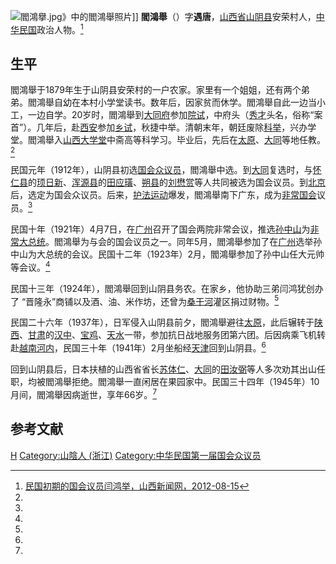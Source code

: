 [[File:閻鴻擧.jpg|thumb]]》中的閻鴻舉照片]]
'''閻鴻舉'''（{{bd|1879年||1945年|10月}}）字'''遇唐'''，[[山西省|山西省]][[山阴县|山阴县]]安荣村人，[[中华民国|中华民国]]政治人物。<ref name=shxi>[http://sz.sxrb.com/html/2012-08/10840.html 民国初期的国会议员闫鸿举，山西新闻网，2012-08-15]{{Dead link|date=2018年6月 |bot=InternetArchiveBot |fix-attempted=no }}</ref>

==生平==
閻鴻舉于1879年生于山阴县安荣村的一户农家。家里有一个姐姐，还有两个弟弟。閻鴻舉自幼在本村小学堂读书。数年后，因家贫而休学。閻鴻舉自此一边当小工，一边自学。20岁时，閻鴻舉到[[大同府|大同府]]参加[[院试|院试]]，中府头（[[秀才|秀才]]头名，俗称“案首”）。几年后，赴[[西安|西安]]参加[[乡试|乡试]]，秋捷中举。清朝末年，朝廷废除[[科举|科举]]，兴办学堂。閻鴻舉入[[山西大学堂|山西大学堂]]中斋高等科学习。毕业后，先后在[[太原|太原]]、[[大同市|大同]]等地任教。<ref name=shxi/>

民国元年（1912年），山阴县初选[[中华民国第一届国会|国会众议员]]，閻鴻舉中选。到[[大同市|大同]]复选时，与[[怀仁县|怀仁县]]的[[顼日新|顼日新]]、[[浑源县|浑源县]]的[[田应璜|田应璜]]、[[朔县|朔县]]的[[刘懋赏|刘懋赏]]等人共同被选为国会议员。到[[北京|北京]]后，选定为国会众议员。后来，[[护法运动|护法运动]]爆发，閻鴻舉南下广东，成为[[非常国会|非常国会]]议员。<ref name=shxi/>

民国十年（1921年）4月7日，在[[广州|广州]]召开了国会两院非常会议，推选[[孙中山|孙中山]]为[[非常大总统|非常大总统]]。閻鴻舉为与会的国会议员之一。同年5月，閻鴻舉参加了在[[广州|广州]]选举孙中山为大总统的会议。民国十二年（1923年）2月，閻鴻舉参加了孙中山任大元帅等会议。<ref name=shxi/>

民国十三年（1924年），閻鴻舉回到山阴县务农。在家乡，他协助三弟闫鸿犹创办了 “晋隆永”商铺以及酒、油、米作坊，还曾为[[桑干河|桑干河]]灌区捐过财物。<ref name=shxi/>

民国二十六年（1937年），日军侵入山阴县前夕，閻鴻舉避往[[太原|太原]]，此后辗转于[[陕西|陕西]]、[[甘肃|甘肃]]的[[汉中|汉中]]、[[宝鸡|宝鸡]]、[[天水|天水]]一带，参加抗日战地服务团第六团。后因病乘飞机转赴[[越南|越南]][[河内|河内]]，民国三十年（1941年）2月坐船经[[天津|天津]]回到山阴县。<ref name=shxi/>

回到山阴县后，日本扶植的山西省省长[[苏体仁|苏体仁]]、[[大同市|大同]]的[[田汝弼|田汝弼]]等人多次劝其出山任职，均被閻鴻舉拒绝。閻鴻舉一直闲居在果园家中。民国三十四年（1945年）10月间，閻鴻舉因病逝世，享年66岁。<ref name=shxi/>

==参考文献==
{{reflist}}

{{DEFAULTSORT:Yan阎}}
[[Category:閻姓|H]]
[[Category:山陰人_(浙江)|Category:山陰人 (浙江)]]
[[Category:中华民国第一届国会众议员|Category:中华民国第一届国会众议员]]